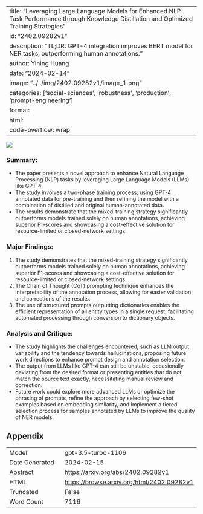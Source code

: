 
---
title: "Leveraging Large Language Models for Enhanced NLP Task Performance through Knowledge Distillation and Optimized Training Strategies"
id: "2402.09282v1"
description: "TL;DR: GPT-4 integration improves BERT model for NER tasks, outperforming human annotations."
author: Yining Huang
date: "2024-02-14"
image: "../../img/2402.09282v1/image_1.png"
categories: ['social-sciences', 'robustness', 'production', 'prompt-engineering']
format:
  html:
    code-overflow: wrap
---

![](../../img/2402.09282v1/image_1.png)

### **Summary:**
- The paper presents a novel approach to enhance Natural Language Processing (NLP) tasks by leveraging Large Language Models (LLMs) like GPT-4.
- The study involves a two-phase training process, using GPT-4 annotated data for pre-training and then refining the model with a combination of distilled and original human-annotated data.
- The results demonstrate that the mixed-training strategy significantly outperforms models trained solely on human annotations, achieving superior F1-scores and showcasing a cost-effective solution for resource-limited or closed-network settings.

### Major Findings:
1. The study demonstrates that the mixed-training strategy significantly outperforms models trained solely on human annotations, achieving superior F1-scores and showcasing a cost-effective solution for resource-limited or closed-network settings.
2. The Chain of Thought (CoT) prompting technique enhances the interpretability of the annotation process, allowing for easier validation and corrections of the results.
3. The use of structured prompts outputting dictionaries enables the efficient representation of all entity types in a single request, facilitating automated processing through conversion to dictionary objects.

### Analysis and Critique:
- The study highlights the challenges encountered, such as LLM output variability and the tendency towards hallucinations, proposing future work directions to enhance prompt design and annotation selection.
- The output from LLMs like GPT-4 can still be unstable, occasionally deviating from the desired format or presenting entities that do not match the source text exactly, necessitating manual review and correction.
- Future work could explore more advanced LLMs or optimize the phrasing of prompts, refine the approach by selecting few-shot examples based on embedding similarity, and implement a tiered selection process for samples annotated by LLMs to improve the quality of NER models.

## Appendix

|          |          |
|----------|----------|
| Model     | gpt-3.5-turbo-1106       |
| Date Generated     | 2024-02-15       |
| Abstract | [https://arxiv.org/abs/2402.09282v1](https://arxiv.org/abs/2402.09282v1)        |
| HTML     | [https://browse.arxiv.org/html/2402.09282v1](https://browse.arxiv.org/html/2402.09282v1)       |
| Truncated       | False       |
| Word Count       | 7116       |